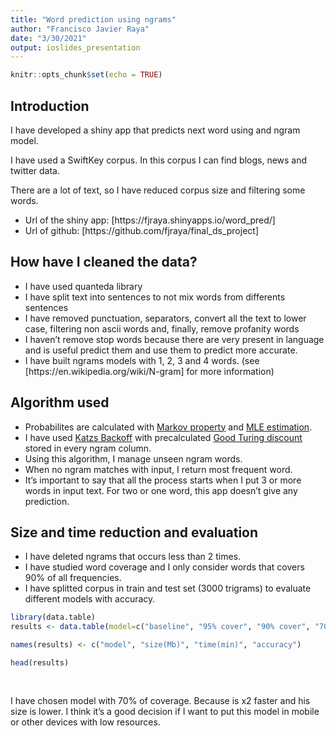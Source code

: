 ```yaml
---
title: "Word prediction using ngrams"
author: "Francisco Javier Raya"
date: "3/30/2021"
output: ioslides_presentation
---
```


```r
knitr::opts_chunk$set(echo = TRUE)
```

## Introduction

I have developed a shiny app that predicts next word using and ngram model.

I have used a SwiftKey corpus. In this corpus I can find blogs, news and twitter data.

There are a lot of text, so I have reduced corpus size and filtering some words.

* Url of the shiny app: [https://fjraya.shinyapps.io/word_pred/]
* Url of github: [https://github.com/fjraya/final_ds_project]

## How have I cleaned the data?


* I have used quanteda library
* I have split text into sentences to not mix words from differents sentences
* I have removed punctuation, separators, convert all the text to lower case, filtering non ascii words and, finally, remove profanity words
* I haven't remove stop words because there are very present in language and is useful predict them and use them to predict more accurate.
* I have built ngrams models with 1, 2, 3 and 4 words. (see [https://en.wikipedia.org/wiki/N-gram] for more information)


## Algorithm used

* Probabilites are calculated with [Markov property](https://www.ee.ryerson.ca/~courses/ee8103/chap5.pdf) and [MLE estimation](https://leimao.github.io/blog/Maximum-Likelihood-Estimation-Ngram/).
* I have used [Katzs Backoff](https://en.wikipedia.org/wiki/Katz%27s_back-off_model) with precalculated [Good Turing discount](https://en.wikipedia.org/wiki/Good%E2%80%93Turing_frequency_estimation) stored in every ngram column.
* Using this algorithm, I manage unseen ngram words.
* When no ngram matches with input, I return most frequent word.
* It's important to say that all the process starts when I put 3 or more words in input text. For two or one word, this app doesn't give any prediction.



## Size and time reduction and evaluation

* I have deleted ngrams that occurs less than 2 times.
* I have studied word coverage and I only consider words that covers 90% of all frequencies.
* I have splitted corpus in train and test set (3000 trigrams) to evaluate different models with accuracy.

```r
library(data.table)
results <- data.table(model=c("baseline", "95% cover", "90% cover", "70% cover"), size=c("43", "29", "27", "20"), time=c("70", "9", "4", "2"), accuracy=c("0.21", "0.2", "0.199", "0.192"))

names(results) <- c("model", "size(Mb)", "time(min)", "accuracy")

head(results)
                      
                      
```

I have chosen model with 70% of coverage. Because is x2 faster and his size is lower. I think it's a good decision if I want to put this model in mobile or other devices with low resources. 


